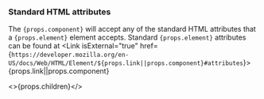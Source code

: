 
### Standard HTML attributes

The <code>{props.component}</code> will accept any of the standard HTML attributes that a <code>{props.element}</code> element accepts.
Standard <code>{props.element}</code> attributes can be found at <Link isExternal="true" href={`https://developer.mozilla.org/en-US/docs/Web/HTML/Element/${props.link||props.component}#attributes`}>{props.link||props.component}</Link>

<>{props.children}</>
